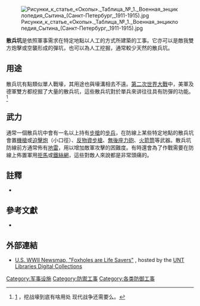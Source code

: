 [[File:Рисунки_к_статье_«Окопы»._Таблица_№_1._Военная_энциклопедия_Сытина_(Санкт-Петербург,_1911-1915).jpg|thumb]]

'''散兵坑'''是依照軍事需求在特定地點以人工的方式所建築的工事。它亦可以是敵我雙方炮擊或空襲形成的彈坑，也可以為人工挖掘，通常較少天然的散兵坑。

==用途==
散兵坑有點類似單人戰壕，其用途也與壕溝相去不遠。[[第二次世界大戰|第二次世界大戰]]中，美軍及德軍雙方都挖掘了大量的散兵坑，這些散兵坑對於單兵來讲往往具有防彈的功能。<ref>[http://i.51junshi.com/gcj/193123.html] {{Wayback|url=http://i.51junshi.com/gcj/193123.html |date=20170410215218 }}，挖战壕到底有啥用处 现代战争还需要么。</ref>

==武力==
通常一個散兵坑中會有一名以上持有[[步槍|步槍]]的[[步兵|步兵]]，在防線上某些特定地點的散兵坑會置[[機槍|機槍]]或[[迫擊炮|迫擊炮]]（小口徑）、[[反物資步槍|反物資步槍]]、[[無後座力砲|無後座力砲]]、[[火箭筒|火箭筒]]等武器。散兵坑防線前方通常佈有[[地雷|地雷]]，用以增加敵軍攻擊的困難度。有時還會為了作戰需要在防線上佈置軍用[[拒馬|拒馬]]或[[鐵絲網|鐵絲網]]，這些對敵人來說都是非常頭痛的。

==註釋==
*{{reflist}}

==參考文獻==
{{refbegin}}
* {{cite book |first=Edwin V. |last=Westrate |title=Forward Observer |location=New York City |publisher=Stratford Press |year=1944}}
{{refend}}

==外部連結==
*[https://digital.library.unt.edu/permalink/meta-dc-1005:2 U.S. WWII Newsmap, "Foxholes are Life Savers"] {{Wayback|url=https://digital.library.unt.edu/permalink/meta-dc-1005:2 |date=20100115033651 }}, hosted by the [https://digital.library.unt.edu/ UNT Libraries Digital Collections] {{Wayback|url=https://digital.library.unt.edu/ |date=20110310114456 }}

{{tsl|en|template:Fortifications}}
{{Military-stub}}

[[Category:军事设施|Category:军事设施]]
[[Category:防禦工事|Category:防禦工事]]
[[Category:各类防御工事|Category:各类防御工事]]